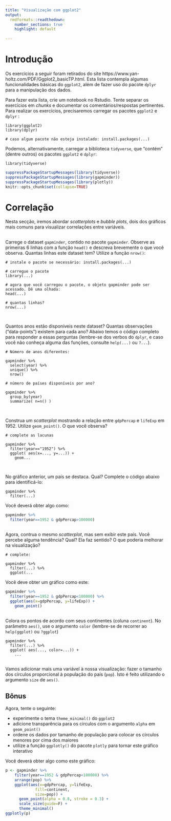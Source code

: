 ```yaml
---
title: "Visualização com ggplot2"
output: 
  rmdformats::readthedown:
    number_sections: true
    highlight: default
   
---
```


# Introdução

Os exercícios a seguir foram retirados do site https://www.yan-holtz.com/PDF/Ggplot2_basicTP.html. Esta lista contempla algumas funcionalidades básicas do `ggplot2`, além de fazer uso do pacote `dplyr` para a manipulação dos dados.

Para fazer esta lista, crie um notebook no Rstudio. Tente separar os exercícios em _chunks_ e documentar os comentários/respostas pertinentes. Para realizar os exercícios, precisaremos carregar os pacotes `ggplot2` e `dplyr` : 

```
library(ggplot2)
library(dplyr)

# caso algum pacote não esteja instalado: install.packages(...)
```

Podemos, alternativamente, carregar a biblioteca `tidyverse`, que "contém" (dentre outros) os pacotes `ggplot2` e `dplyr`: 

```
library(tidyverse)
```


```r
suppressPackageStartupMessages(library(tidyverse))
suppressPackageStartupMessages(library(gapminder))
suppressPackageStartupMessages(library(plotly))
knitr::opts_chunk$set(collapse=TRUE)
```


# Correlação

Nesta secção, iremos abordar _scatterplots_ e _bubble plots_, dois dos gráficos mais comuns para visualizar correlações entre variáveis.

## 
  Carrege o dataset `gapminder`, contido no pacote `gapminder`. Observe as primeiras 6 linhas com a função `head()` e descreva brevemente o que você observa. Quantas linhas este dataset tem? Utilize a função `nrow()`:
  
```
# instale o pacote se necessário: install.packages(...)

# carregue o pacote
library(...)

# agora que você carregou o pacote, o objeto gapminder pode ser acessado. Dê uma olhada:
head(...)

# quantas linhas?
nrow(...)


```
##
  Quantos anos estão disponíveis neste dataset? Quantas observações ("data-points") existem para cada ano? Abaixo temos o código completo para responder a essas perguntas (lembre-se dos verbos do `dplyr`, e caso você não conheça alguma das funções, consulte `help(...)` ou `?...`).
  
```
# Número de anos diferentes:

gapminder %>%
  select(year) %>%
  unique() %>%
  nrow()
  
# número de países disponíveis por ano?

gapminder %>%  
  group_by(year)
  summarize( n=n() )
  

```


##
  Construa um _scatterplot_ mostrando a relação entre `gdpPercap` e `lifeExp` em 1952. Utilize `geom_point()`. O que você observa?
  
```
# complete as lacunas

gapminder %>%  
  filter(year=="1952") %>%
  ggplot( aes(x=..., y=...)) +
    geom...


```

##
  No gráfico anterior, um país se destaca. Qual? Complete o código abaixo para identificá-lo:
  
```
gapminder %>%
  filter(...)
```

Você deverá obter algo como:
```r
gapminder %>% 
  filter(year==1952 & gdpPercap>100000)

```

##
  Agora, contrua o mesmo _scatterplot_, mas sem exibir este país. Você percebe alguma tendência? Qual? Ela faz sentido? O que poderia melhorar na visualização?
  
```
# complete:

gapminder %>%
  filter(...) %>%
  ggplot(...

```

Você deve obter um gráfico como este:

```r
gapminder %>% 
  filter(year==1952 & gdpPercap<100000) %>%
  ggplot(aes(x=gdpPercap, y=lifeExp)) +  
    geom_point()
```

##
  Colora os pontos de acordo com seus continentes (coluna `continent`). No parâmetro `aes()`, use o argumento `color` (lembre-se de recorrer ao `help(ggplot)` ou `?ggplot`)
  
```
gapminder %>%
  filter(...) %>%
  ggplot( aes(..., color=...)) +
    ...

```

## 
  Vamos adicionar mais uma variável à nossa visualização: fazer o tamanho dos círculos proporcional à população do país (`pop`). Isto é feito utilizando o argumento `size` de `aes()`. 
  
## Bônus

Agora, tente o seguinte:

* experimente o tema `theme_minimal()` do `ggplot2`
* adicione transparência para os círculos com o argumento `alpha` em `geom_point()`
* ordene os dados por tamanho de população para colocar os círculos menores por cima dos maiores
* utilize a função `ggplotly()` do pacote `plotly` para tornar este gráfico interativo

Você deverá obter algo como este gráfico:

```r

p <- gapminder %>% 
    filter(year==1952 & gdpPercap<100000) %>%
    arrange(pop) %>%
    ggplot(aes(x=gdpPercap, y=lifeExp,
             fill=continent,
             size=pop)) +  
      geom_point(alpha = 0.8, stroke = 0.3) +
      scale_size(guide=F) +
      theme_minimal()
ggplotly(p)
  
    

```

